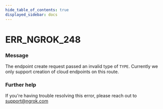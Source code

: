 ```yaml
---
hide_table_of_contents: true
displayed_sidebar: docs
---
```



# ERR_NGROK_248

### Message

The endpoint create request passed an invalid type of `TYPE`. Currently we only support creation of cloud endpoints on this route.

<ErrorDetails error="err_ngrok_248" />

### Further help

If you're having trouble resolving this error, please reach out to [support@ngrok.com](mailto:support@ngrok.com?subject=Help%20with%20ERR_NGROK_248)
